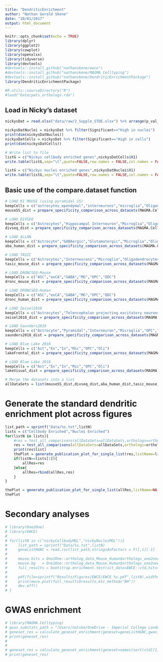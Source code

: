 ```yaml
---
title: "DendriticEnrichment"
author: "Nathan Gerald Skene"
date: "20/01/2017"
output: html_document
---
```


```r
knitr::opts_chunk$set(echo = TRUE)
library(dplyr)
library(ggplot2)
library(cowplot)
library(openxlsx)
library(tidyverse)
library(devtools)
#devtools::install_github("nathanskene/ewce")
#devtools::install_github("nathanskene/MAGMA_Celltyping")
#devtools::install_github("nathanskene/DendriticEnrichmentPackage")
library(DendriticEnrichmentPackage)

#R.utils::sourceDirectory("R")
#load("Data/pats_orthologs.rda")
```

## Load in Nicky's dataset

```r
nickysDat = read.xlsx("data/raw/2_Supple_STDE.xlsx") %>% arrange(p_val_adj)

nickysDatNuclei = nickysDat %>% filter(Significant=="High in nuclei")
print(dim(nickysDatNuclei))
nickysDatCells = nickysDat %>% filter(Significant=="High in cells")
print(dim(nickysDatCells))

# Write list to file
listG = c("Nickys cellbody enriched genes",nickysDatCells$X1)
write.table(listG,sep="\t",quote=FALSE,row.names = FALSE,col.names = FALSE,file="data/tidy/Cellbody Enriched.txt")

listG = c("Nickys nuclei enriched genes",nickysDatNuclei$X1)
write.table(listG,sep="\t",quote=FALSE,row.names = FALSE,col.names = FALSE,file="data/tidy/Nuclei Enriched.txt")
```

## Basic use of the compare.dataset function

```r
# LOAD KI MOUSE (using pyramidal SS)
keepCells = c("astrocytes_ependymal","interneurons","microglia","Oligodendrocytes","pyramidal SS","Oligodendrocyte Precursor")
mouseSS_dist = prepare_specificity_comparison_across_datasets(MAGMA.Celltyping::ctd_allKI,keepCells,species="mouse",datasetName="KI",useCell="microglia",sharedName="Microglia",datasetGroup="Cell")

# LOAD DIVSEQ
keepCells = c("Astrocytes","Hippocampal Interneuron","Microglia","Oligodendrocytes","Hippocampal CA1 Pyramidal Neuron","Oligodendrocyte Precursor")
divseq_dist = prepare_specificity_comparison_across_datasets(MAGMA.Celltyping::ctd_DivSeq,keepCells,species="mouse",datasetName="Habib",useCell="Microglia",sharedName="Microglia",datasetGroup="Nuclei")

# LOAD ALLAN
keepCells = c("Astrocyte","GABAergic","Glutamatergic","Microglia","Oligo_precursor","Oligodendrocyte")
aba_human_dist = prepare_specificity_comparison_across_datasets(MAGMA.Celltyping::ctd_AIBS,keepCells,species="human",datasetName="AIBS",useCell="Microglia",sharedName="Microglia",datasetGroup="Nuclei")

# LOAD TASIC
keepCells = c("Astrocytes","Interneurons","Microglia","Oligodendrocytes","Pyramidal Neurons","Oligodendrocyte Precursor Cell")
tasic_mouse_dist = prepare_specificity_comparison_across_datasets(MAGMA.Celltyping::ctd_Tasic,keepCells,species="mouse",datasetName="Tasic",useCell="Microglia",sharedName="Microglia",datasetGroup="Cell")

# LOAD DRONCSEQ-Mouse
keepCells = c("ASC","exCA","GABA","MG","OPC","ODC")
dronc_mouse_dist = prepare_specificity_comparison_across_datasets(MAGMA.Celltyping::ctd_DRONC_mouse,keepCells,species="mouse",datasetName="Dronc Mouse",useCell="MG",sharedName="Microglia",datasetGroup="Nuclei")

# LOAD DRONCSEQ-Human
keepCells = c("ASC","exCA","GABA","MG","OPC","ODC")
dronc_human_dist = prepare_specificity_comparison_across_datasets(MAGMA.Celltyping::ctd_DRONC_human,keepCells,species="human",datasetName="Dronc Human", useCell="MG",sharedName="Microglia",datasetGroup="Nuclei")

# LOAD Zeisel2018
keepCells = c("Astrocytes","Telencephalon projecting excitatory neurons","Telencephalon inhibitory interneurons","Microglia","Oligodendrocyte precursor cells","Oligodendrocytes")
zeisel2018_dist = prepare_specificity_comparison_across_datasets(MAGMA.Celltyping::ctd_Zeisel2018,keepCells,species="mouse",datasetName="Zeisel 2018",useCell="Microglia",sharedName="Microglia",datasetGroup="Cell",annotLevel = 4)

# LOAD Saunders2018
keepCells = c("Astrocyte","Pyramidal","Interneuron","Microglia","OPC","Oligodendrocyte")
saunders2018_dist = prepare_specificity_comparison_across_datasets(MAGMA.Celltyping::ctd_Saunders,keepCells,species="mouse",datasetName="Saunders 2018",useCell="Microglia",sharedName="Microglia",datasetGroup="Cell")

# LOAD Blue Lake 2018
keepCells = c("Ast","Ex","In","Mic","OPC","Oli")
lakeFrontal_dist = prepare_specificity_comparison_across_datasets(MAGMA.Celltyping::ctd_BlueLake2018_FrontalCortexOnly,keepCells,species="human",datasetName="Lake Frontal",useCell="Mic",sharedName="Microglia",datasetGroup="Nuclei")

# LOAD Blue Lake 2018
keepCells = c("Ast","Ex","In","Mic","OPC","Oli")
lakeVisual_dist = prepare_specificity_comparison_across_datasets(MAGMA.Celltyping::ctd_BlueLake2018_VisualCortexOnly,keepCells,species="human",datasetName="Lake Visual",useCell="Mic",sharedName="Microglia",datasetGroup="Nuclei")

# Merge the datasets into a list
allDataSets = list(mouseSS_dist,divseq_dist,aba_human_dist,tasic_mouse_dist,dronc_mouse_dist,dronc_human_dist,zeisel2018_dist,saunders2018_dist,lakeFrontal_dist,lakeVisual_dist)
```


# Generate the standard dendritic enrichment plot across figures

```r
list_path = sprintf("Data/%s.txt",listN)
lists = c("Cellbody Enriched","Nuclei Enriched")
for(listN in lists){
    #res = test_all_comparisons(allDataSets=allDataSets,orthologs=orthologs,sharedName="Microglia",listN=listN,path = "Data")
    res = test_all_comparisons(allDataSets=allDataSets,orthologs=orthologs,sharedName="Microglia",listN=listN,path = "data/tidy",pSides="twosided",reps=100)
    print(res$list)
    thePlot = generate_publication_plot_for_single_list(res,listName=listN,save_folder = "results/figures")
    if(listN==lists[1]){
        allRes=res
    }else{
        allRes=rbind(allRes,res)
    }
}

thePlot = generate_publication_plot_for_single_list(allRes,listName=NA,save_folder = "results/figures")
thePlot
```

# Secondary analyses

```r
# library(One2One)
# library(EWCE)
# 
# for(listN in c("nickyCellbodyMGL","nickyNucleiMGL")){
#     list_path = sprintf("Data/%s.txt",listN)
#     geneListHGNC = read.csv(list_path,stringsAsFactors = F)[,1][-1]
#     
#     mouse.hits = One2One::ortholog_data_Mouse_Human$orthologs_one2one[One2One::ortholog_data_Mouse_Human$orthologs_one2one$human.symbol %in% geneListHGNC,]$mouse.symbol
#     mouse.bg   = One2One::ortholog_data_Mouse_Human$orthologs_one2one$mouse.symbol
#     full_results = bootstrap.enrichment.test(sct_data=EWCE::ctd,hits=mouse.hits,bg=mouse.bg,reps=100,annotLevel=1)
#     
#     pdf(file=sprintf("Results/Figures/EWCE/EWCE_%s.pdf",listN),width=5,height=3.7)
#     print(ewce.plot(full_results$results,mtc_method="BH"))
#     dev.off()
# }
```

# GWAS enrichment

```r
# library(MAGMA.Celltyping)
# gwas_sumstats_path = "/Users/natske/OneDrive - Imperial College London/GWAS_Summary_Statistics/AD_sumstats_Jansenetal_MOD.txt"
# geneset_res = calculate_geneset_enrichment(geneset=geneListHGNC,gwas_sumstats_path=gwas_sumstats_path,analysis_name="Cellbody enriched",upstream_kb=10,downstream_kb=1.5,genome_ref_path=genome_ref_path,geneset_species="human")
# print(geneset_res)
# 
# 
# geneset_res = calculate_geneset_enrichment(geneset=names(sort(ctd[[1]]$specificity[,"Microglia"],decreasing = TRUE)[1:200]),gwas_sumstats_path=gwas_sumstats_path,analysis_name="Cellbody enriched",upstream_kb=10,downstream_kb=1.5,genome_ref_path=genome_ref_path,geneset_species="mouse")
# print(geneset_res)
```

